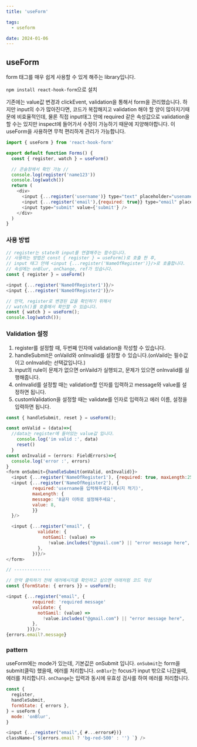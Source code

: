 ```yaml
---
title: 'useForm'

tags:
  - useform

date: 2024-01-06
---
```


## useForm

form 태그를 매우 쉽게 사용할 수 있게 해주는 library입니다.

`npm install react-hook-form`으로 설치

기존에는 value값 변경과 clickEvent, validation을 통해서 form을 관리했습니다.
하지만 input의 수가 많아진다면, 코드가 복잡해지고 validation 해야 할 양이 많아지기때문에 비효율적인데,
물론 직접 input태그 안에 required 같은 속성값으로 validation을 할 수는 있지만 inspect에 들어가서 수정이 가능하기 때문에 지양해야합니다.
이 useForm을 사용하면 무척 편리하게 관리가 가능합니다.

```js
import { useForm } from 'react-hook-form'

export default function Forms() {
  const { register, watch } = useForm()

  // 콘솔창에서 확인 가능 //
  console.log(register('name123'))
  console.log(watch())
  return (
    <div>
      <input {...register('username')} type="text" placeholder="usename" />
      <input {...register('email'),{required: true}} type="email" placeholder="email" />
      <input type="submit" value={'submit'} />
    </div>
  )
}
```

### 사용 방법

```js
// register는 state와 input를 연결해주는 함수입니다.
// 사용하는 방법은 const { register } = useForm()로 호출 한 후,
// input 태그 안에 <input {...register('NameOfRegister')}/>로 호출합니다.
// 속성에는 onBlur, onChange, ref가 있습니다.
const { register } = useForm()

<input {...register('NameOfRegister1')}/>
<input {...register('NameOfRegister2')}/>

// 만약, register로 변경된 값을 확인하기 위해서
// watch()를 호출해서 확인할 수 있습니다.
const { watch } = useForm();
console.log(watch());
```

### Validation 설정

1. register를 설정할 때, 두번째 인자에 validation을 작성할 수 있습니다.
2. handleSubmit은 onVaild와 onInvalid를 설정할 수 있습니다.(onVaild는 필수값이고 onInvalid는 선택값입니다.)
3. input의 rule이 문제가 없으면 onVaild가 실행되고, 문제가 있으면 onInvalid를 실행해줍니다.
4. onInvalid를 설정할 때는 validation할 인자를 입력하고 message와 value를 설정하면 됩니다.
5. customValidation을 설정할 때는 validate를 인자로 입력하고 에러 이름, 설정을 입력하면 됩니다.

```js
const { handleSubmit, reset } = useForm();

const onValid = (data)=>{
  //data는 register에 들어있는 value값 입니다.
    console.log('im valid :', data)
    reset()
  }
const onInvalid = (errors: FieldErrors)=>{
  console.log('error :', errors)
}
<form onSubmit={handleSubmit(onValid, onInvalid)}>
  <input {...register('NameOfRegister1'), {required: true, maxLength:25}}/>
  <input {...register('NameOfRegister2'), {
          required:'username을 입력해주세요(메시지 적기)',
          maxLength: {
          message: '8글자 이하로 설정해주세요',
          value: 8,
          }}
  }/>

  <input {...register("email", {
            validate: {
              notGamil: (value) =>
                !value.includes("@gmail.com") || "error message here",
            },
          })}/>
</form>

// --------------

// 만약 클릭하기 전에 에러메시지를 확인하고 싶으면 아래처럼 코드 작성
const {formState: { errors }} = useForm();

<input {...register("email", {
          required: 'required message'
          validate: {
            notGamil: (value) =>
              !value.includes("@gmail.com") || "error message here",
          },
        })}/>
{errors.email?.message}
```

### pattern

useForm에는 mode가 있는데, 기본값은 onSubmit 입니다.
`onSubmit`는 form을 submit(클릭) 했을때, 에러를 처리합니다.
`onBlur`는 focus가 input 밖으로 나갔을때, 에러를 처리합니다.
`onChange`는 입력과 동시에 유효성 검사를 하여 에러를 처리합니다.

```js
const {
  register,
  handleSubmit,
  formState: { errors },
} = useForm {
  mode: 'onBlur',
}

<input {...register("email",{ #...errors#})} 
className={`${errors.email ? 'bg-red-500' : ''} `} />
```
